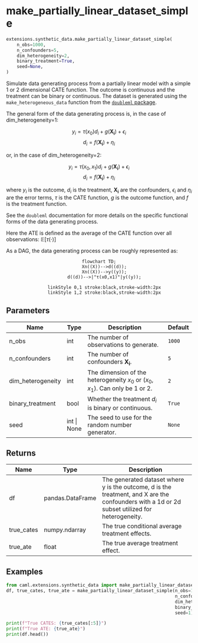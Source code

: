 # make_partially_linear_dataset_simple { #caml.extensions.synthetic_data.make_partially_linear_dataset_simple }

```python
extensions.synthetic_data.make_partially_linear_dataset_simple(
    n_obs=1000,
    n_confounders=5,
    dim_heterogeneity=2,
    binary_treatment=True,
    seed=None,
)
```

Simulate data generating process from a partially linear model with a simple 1 or 2 dimensional CATE function. The outcome is continuous and the treatment can be binary or continuous.
The dataset is generated using the `make_heterogeneous_data` function from the [`doubleml` package](https://docs.doubleml.org/stable/index.html).

The general form of the data generating process is, in the case of dim_heterogeneity=1:

$$
y_i= \tau (x_0) d_i + g(\mathbf{X_i})+\epsilon_i
$$
$$
d_i=f(\mathbf{X_i})+\eta_i
$$

or, in the case of dim_heterogeneity=2:

$$
y_i= \tau (x_0,x_1) d_i + g(\mathbf{X_i})+\epsilon_i
$$
$$
d_i=f(\mathbf{X_i})+\eta_i
$$

where $y_i$ is the outcome, $d_i$ is the treatment, $\mathbf{X_i}$ are the confounders, $\epsilon_i$ and $\eta_i$ are the error terms, $\tau$ is the CATE function, $g$ is the outcome function, and $f$ is the treatment function.

See the `doubleml` documentation for more details on the specific functional forms of the data generating process.

Here the ATE is defined as the average of the CATE function over all observations: $\mathbb{E}[\tau (\cdot)]$

As a DAG, the data generating process can be roughly represented as:

<div style="text-align: center;">
```mermaid
flowchart TD;
    Xn((X))-->d((d));
    Xn((X))-->y((y));
    d((d))-->|"τ(x0,x1)"|y((y));

    linkStyle 0,1 stroke:black,stroke-width:2px
    linkStyle 1,2 stroke:black,stroke-width:2px
```
</div>

## Parameters {.doc-section .doc-section-parameters}

| Name              | Type        | Description                                                                  | Default   |
|-------------------|-------------|------------------------------------------------------------------------------|-----------|
| n_obs             | int         | The number of observations to generate.                                      | `1000`    |
| n_confounders     | int         | The number of confounders $\mathbf{X_i}$.                                    | `5`       |
| dim_heterogeneity | int         | The dimension of the heterogeneity $x_0$ or $(x_0,x_1)$. Can only be 1 or 2. | `2`       |
| binary_treatment  | bool        | Whether the treatment $d_i$ is binary or continuous.                         | `True`    |
| seed              | int \| None | The seed to use for the random number generator.                             | `None`    |

## Returns {.doc-section .doc-section-returns}

| Name       | Type             | Description                                                                                                                                    |
|------------|------------------|------------------------------------------------------------------------------------------------------------------------------------------------|
| df         | pandas.DataFrame | The generated dataset where y is the outcome, d is the treatment, and X are the confounders with a 1d or 2d subset utilized for heterogeneity. |
| true_cates | numpy.ndarray    | The true conditional average treatment effects.                                                                                                |
| true_ate   | float            | The true average treatment effect.                                                                                                             |

## Examples {.doc-section .doc-section-examples}

```python
from caml.extensions.synthetic_data import make_partially_linear_dataset_simple
df, true_cates, true_ate = make_partially_linear_dataset_simple(n_obs=1000,
                                                                n_confounders=5,
                                                                dim_heterogeneity=2,
                                                                binary_treatment=True,
                                                                seed=1)

print(f"True CATES: {true_cates[:5]}")
print(f"True ATE: {true_ate}")
print(df.head())
```